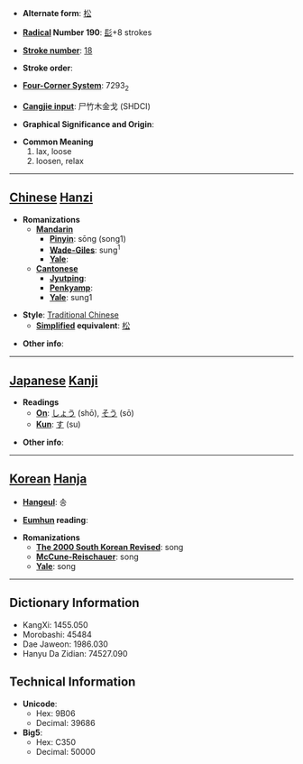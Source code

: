 * '''Alternate form''': [[松]]

* '''[[Wiktionary:Chinese radical index| Radical]] Number 190''': [[Wiktionary:Chinese radical index 髟|髟]]+8 strokes

* '''[[Wiktionary:Chinese total strokes index|Stroke number]]''': [[Wiktionary:Chinese total strokes index 18|18]]

* '''Stroke order''': 

* '''[[Wiktionary:Chinese four corner index|Four-Corner System]]''': 7293<sub>2</sub>

* '''[[Wiktionary:Chinese Cangjie index|Cangjie input]]''': 尸竹木金戈 (SHDCI)

* '''Graphical Significance and Origin''': 

* '''Common Meaning'''
*#lax, loose
*# loosen, relax


----

== [[Chinese]] [[Hanzi]] ==

* '''Romanizations'''
** '''[[Mandarin]]'''
*** '''[[Pinyin]]''': sōng (song1)
*** '''[[Wade-Giles]]''': sung<sup>1</sup>
*** '''[[Yale]]''': 
** '''[[Cantonese]]'''
*** '''[[Jyutping]]''':
*** '''[[Penkyamp]]''': 
*** '''[[Yale]]''': sung1

* '''Style''': [[Traditional Chinese]] 
** '''[[Simplified Chinese|Simplified]] equivalent''': [[松]]

* '''Other info''': 

----

== [[Japanese]] [[Kanji]] ==

* '''Readings'''
** '''[[On]]''': [[しょう]] (shō), [[そう]] (sō)
** '''[[Kun]]''': [[す]] (su)

* '''Other info''':  

----

== [[Korean]] [[Hanja]] ==

* '''[[Hangeul]]''': 송

* '''[[Eumhun]] reading''': 

* '''Romanizations'''
** '''[[The 2000 South Korean Revised Romanization|The 2000 South Korean Revised]]''': song
** '''[[McCune-Reischauer]]''': song
** '''[[Yale]]''': song

----

== Dictionary Information ==

* KangXi: 1455.050
* Morobashi: 45484
* Dae Jaweon: 1986.030
* Hanyu Da Zidian: 74527.090

== Technical Information ==

* '''Unicode''':
** Hex: 9B06
** Decimal: 39686
* '''Big5''':
** Hex: C350
** Decimal: 50000